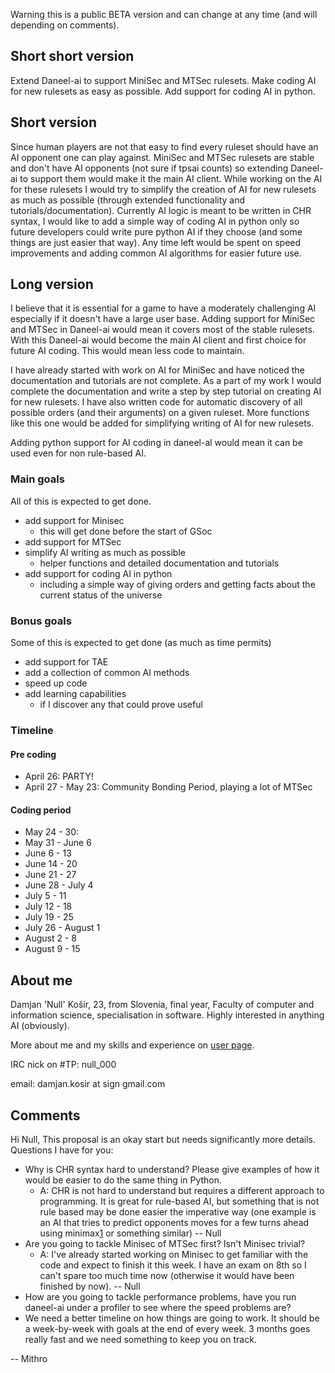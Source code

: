 Warning this is a public BETA version and can change at any time (and will depending on comments).


== Short short version ==

Extend Daneel-ai to support MiniSec and MTSec rulesets. Make coding AI for new rulesets as easy as possible. Add support for coding AI in python.

== Short version ==

Since human players are not that easy to find every ruleset should have an AI opponent one can play against. MiniSec and MTSec rulesets are stable and don't have AI opponents (not sure if tpsai counts) so extending Daneel-ai to support them would make it the main AI client. While working on the AI for these rulesets I would try to simplify the creation of AI for new rulesets as much as possible (through extended functionality and tutorials/documentation). Currently AI logic is meant to be written in CHR syntax, I would like to add a simple way of coding AI in python only so future developers could write pure python AI if they choose (and some things are just easier that way). Any time left would be spent on speed improvements and adding common AI algorithms for easier future use.

== Long version ==

I believe that it is essential for a game to have a moderately challenging AI especially if it doesn't have a large user base.
Adding support for MiniSec and MTSec in Daneel-ai would mean it covers most of the stable rulesets.
With this Daneel-ai would become the main AI client and first choice for future AI coding. This would mean less code to maintain.

I have already started with work on AI for MiniSec and have noticed the documentation and tutorials are not complete. As a part of my work I would complete the documentation and write a step by step tutorial on creating AI for new rulesets.
I have also written code for automatic discovery of all possible orders (and their arguments) on a given ruleset. More functions like this one would be added for simplifying writing of AI for new rulesets.

Adding python support for AI coding in daneel-al would mean it can be used even for non rule-based AI.

=== Main goals ===
All of this is expected to get done.

* add support for Minisec
** this will get done before the start of GSoc
* add support for MTSec
* simplify AI writing as much as possible
** helper functions and detailed documentation and tutorials
* add support for coding AI in python
** including a simple way of giving orders and getting facts about the current status of the universe

=== Bonus goals ===
Some of this is expected to get done (as much as time permits)

* add support for TAE
* add a collection of common AI methods
* speed up code
* add learning capabilities
** if I discover any that could prove useful

=== Timeline ===

==== Pre coding ====

* April 26: PARTY!
* April 27 - May 23: Community Bonding Period, playing a lot of MTSec

==== Coding period ====

* May 24 - 30:
* May 31 - June 6
* June 6 - 13
* June 14 - 20
* June 21 - 27
* June 28 - July 4
* July 5 - 11
* July 12 - 18
* July 19 - 25
* July 26 - August 1
* August 2 - 8
* August 9 - 15

== About me ==

Damjan 'Null' Košir, 23, from Slovenia, final year, Faculty of computer and information science, specialisation in software.
Highly interested in anything AI (obviously).

More about me and my skills and experience on [[User:Null|user page]].


IRC nick on #TP: null_000

email: damjan.kosir at sign gmail.com

== Comments ==

Hi Null, This proposal is an okay start but needs significantly more details. Questions I have for you:

* Why is CHR syntax hard to understand? Please give examples of how it would be easier to do the same thing in Python. 
** A: CHR is not hard to understand but requires a different approach to programming. It is great for rule-based AI, but something that is not rule based may be done easier the imperative way (one example is an AI that tries to predict opponents moves for a few turns ahead using minimax[http://en.wikipedia.org/wiki/Minimax] or something similar) -- Null
* Are you going to tackle Minisec of MTSec first? Isn't Minisec trivial?
** A: I've already started working on Minisec to get familiar with the code and expect to finish it this week. I have an exam on 8th so I can't spare too much time now (otherwise it would have been finished by now). -- Null
* How are you going to tackle performance problems, have you run daneel-ai under a profiler to see where the speed problems are?
* We need a better timeline on how things are going to work. It should be a week-by-week with goals at the end of every week. 3 months goes really fast and we need something to keep you on track.

-- Mithro